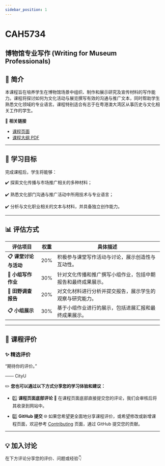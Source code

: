 ```yaml
---
sidebar_position: 1
---
```


# CAH5734
## 博物馆专业写作 (Writing for Museum Professionals)

## **📘 简介**
本课程旨在培养学生在博物馆场景中组织、制作和展示研究及宣传材料的写作能力。课程将探讨如何为文化活动与展览撰写有效的沟通与推广文本，同时帮助学生熟悉文化领域的专业语言。课程特别适合有志于在粤港澳大湾区从事历史与文化相关工作的学生。

🔗 **相关链接**
- [课程页面](https://www.cityu.edu.hk/catalogue/pg/202425/course/CAH5734.htm)
- [课程大纲 PDF](https://www.cityu.edu.hk/catalogue/pg/202425/course/CAH5734.pdf)

---

## **🎯 学习目标**

完成课程后，学生将能够：

✔️ 探索文化传播与市场推广相关的多种材料；

✔️ 熟悉文化部门沟通与推广活动中所用技术与专业语言；

✔️ 分析与文化职业相关的文本与材料，并具备独立创作能力。

---

## **📊 评估方式**

| **评估项目**            | **权重** | **具体描述**                                                                                       |
|------------------------|---------|---------------------------------------------------------------------------------------------------|
| **📋 课堂讨论与活动**     | 20%     | 积极参与课堂写作活动与讨论，展示创造性与互动性。                                                       |
| **📂 小组写作作业**       | 30%     | 针对文化传播和推广撰写小组作业，包括中期报告和最终成果展示。                                             |
| **📂 田野调查报告**       | 20%     | 对文化材料进行分析并提交报告，展示学生的观察与研究能力。                                                 |
| **📋 小组展示**          | 30%     | 基于小组作业进行的展示，包括进展汇报和最终成果展示。                                                     |

---

## **💬 课程评价**

### ✨ **精选评价**
<div className={commentStyles.commentBox}>
    <p className={commentStyles.commentText}>
        “期待你的评价。”
    </p>
    <p className={commentStyles.commentAuthor}>—— CityU</p>
</div>

✏️ **您也可以通过以下方式分享您的学习体验和建议：**

- 1️⃣ **课程页面底部评论**
💬 在课程页面底部直接提交您的评论，我们会审核后将其收录到网站中。

- 2️⃣ **GitHub 提交**
🌐 如果您希望更全面地分享课程评价，或希望修改或新增课程页面，欢迎参考 [Contributing](https://penjc.github.io/cityU-navigator/contributing) 页面，通过 GitHub 提交您的贡献。

---

## **💡 加入讨论**

在下方评论分享您的评价、问题或经验👇
<Utterances />
